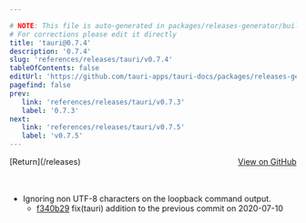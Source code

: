 ```yaml
---

# NOTE: This file is auto-generated in packages/releases-generator/build.ts
# For corrections please edit it directly
title: 'tauri@0.7.4'
description: '0.7.4'
slug: 'references/releases/tauri/v0.7.4'
tableOfContents: false
editUrl: 'https://github.com/tauri-apps/tauri-docs/packages/releases-generator/build.ts'
pagefind: false
prev:
   link: 'references/releases/tauri/v0.7.3'
   label: '0.7.3'
next:
   link: 'references/releases/tauri/v0.7.5'
   label: 'v0.7.5'
---
```


<div style="margin-bottom:3rem; display: flex; justify-content: space-between; align-items: center"><span>[Return](/releases)</span><span><a href="https://github.com/tauri-apps/tauri/releases/tag/tauri-v0.7.4">View on GitHub</a></span></div>

- Ignoring non UTF-8 characters on the loopback command output.
  - [f340b29](https://www.github.com/tauri-apps/tauri/commit/f340b2914dc9c3a94ca8606f4663964fa87b95ea) fix(tauri) addition to the previous commit on 2020-07-10

